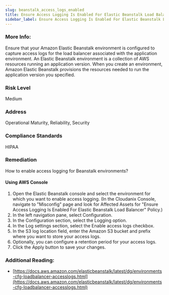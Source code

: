 ```yaml
---
slug: beanstalk_access_logs_enabled
title: Ensure Access Logging Is Enabled For Elastic Beanstalk Load Balancer
sidebar_label: Ensure Access Logging Is Enabled For Elastic Beanstalk Load Balancer
---
```


### More Info:

Ensure that your Amazon Elastic Beanstalk environment is configured to capture access logs for the load balancer associated with the application environment. An Elastic Beanstalk environment is a collection of AWS resources running an application version. When you create an environment, Amazon Elastic Beanstalk provisions the resources needed to run the application version you specified.

### Risk Level

Medium

### Address

Operational Maturity, Reliability, Security

### Compliance Standards

HIPAA

### Remediation

How to enable access logging for Beanstalk environments?

#### Using AWS Console

1. Open the Elastic Beanstalk console and select the environment for which you want to enable access logging.
    (In the Cloudanix Console, navigate to "Misconfig" page and look for Affected Assets for "Ensure Access Logging Is Enabled For Elastic Beanstalk Load Balancer" Policy.)
2. In the left navigation pane, select Configuration.
3. In the Configuration section, select the Logging option.
4. In the Log settings section, select the Enable access logs checkbox.
5. In the S3 log location field, enter the Amazon S3 bucket and prefix where you want to store your access logs.
6. Optionally, you can configure a retention period for your access logs.
7. Click the Apply button to save your changes.

### Additional Reading:

- [https://docs.aws.amazon.com/elasticbeanstalk/latest/dg/environments-cfg-loadbalancer-accesslogs.html](https://docs.aws.amazon.com/elasticbeanstalk/latest/dg/environments-cfg-loadbalancer-accesslogs.html) 

